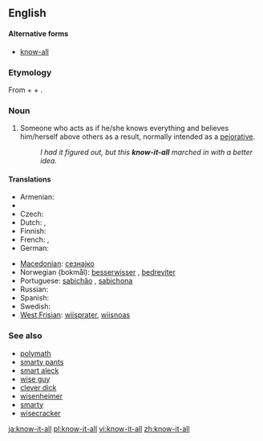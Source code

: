 ==English==

====Alternative forms====
* [[know-all]]

===Etymology===
From {{term|know}} + {{term|it}} + {{term|all}}.

===Noun===
{{en-noun|sg=[[know]]-[[it]]-[[all]]}}

# Someone who acts as if he/she knows everything and believes him/herself above others as a result, normally intended as a [[pejorative]].
#: ''I had it figured out, but this '''know-it-all''' marched in with a better idea.''

====Translations====
{{trans-top|someone who acts as though he/she knows everything}}
* Armenian: {{t-|hy|գիտունիկ|tr=gitunik}}
* {{trreq|Chinese}}
* Czech: {{t-|cs|vševěd|m}}
* Dutch: {{t+|nl|betweter|m}}, {{t+|nl|wijsneus|m}}
* Finnish: {{t-|fi|kaikkitietävä}}
* French: {{t+|fr|pédant|m}}, {{t+|fr|pédante|f}}
* German: {{t+|de|Besserwisser|m}}
{{trans-mid}}
* [[Macedonian]]: [[сезнајко]] {{n}}
* Norwegian (bokmål): [[besserwisser]] {{m}}, [[bedreviter]] {{m}}
* Portuguese: [[sabichão]] {{m}}, [[sabichona]] {{f}}
* Russian: {{t+|ru|всезнайка|m|f|tr=vseznájka}}
* Spanish: {{t-|es|sabelotodo}}
* Swedish: {{t|sv|viktigpetter}}
* [[West Frisian]]: [[wiisprater]], [[wiisnoas]]
{{trans-bottom}}

===See also===
* [[polymath]]
* [[smarty pants]]
* [[smart aleck]]
* [[wise guy]]
* [[clever dick]]
* [[wisenheimer]]
* [[smarty]]
* [[wisecracker]]

[[ja:know-it-all]]
[[pl:know-it-all]]
[[vi:know-it-all]]
[[zh:know-it-all]]